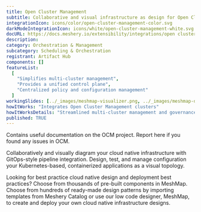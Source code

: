 ```yaml
---
title: Open Cluster Management
subtitle: Collaborative and visual infrastructure as design for Open Cluster Management
integrationIcon: icons/color/open-cluster-management-color.svg
darkModeIntegrationIcon: icons/white/open-cluster-management-white.svg
docURL: https://docs.meshery.io/extensibility/integrations/open cluster management
description:
category: Orchestration & Management
subcategory: Scheduling & Orchestration
registrant: Artifact Hub
components: []
featureList:
  [
    "Simplifies multi-cluster management",
    "Provides a unified control plane",
    "Centralized policy and configuration management"
  ]
workingSlides: [../_images/meshmap-visualizer.png, ../_images/meshmap-designer.png]
howItWorks: "Integrates Open Cluster Management clusters"
howItWorksDetails: "Streamlined multi-cluster management and governance"
published: TRUE
---
```


<p>Contains useful documentation on the OCM project. Report here if you found any issues in OCM.</p>
<p>
  Collaboratively and visually diagram your cloud native infrastructure with GitOps-style pipeline
  integration. Design, test, and manage configuration your Kubernetes-based, containerized
  applications as a visual topology.
</p>
<p>
  Looking for best practice cloud native design and deployment best practices? Choose from thousands
  of pre-built components in MeshMap. Choose from hundreds of ready-made design patterns by
  importing templates from Meshery Catalog or use our low code designer, MeshMap, to create and
  deploy your own cloud native infrastructure designs.
</p>
